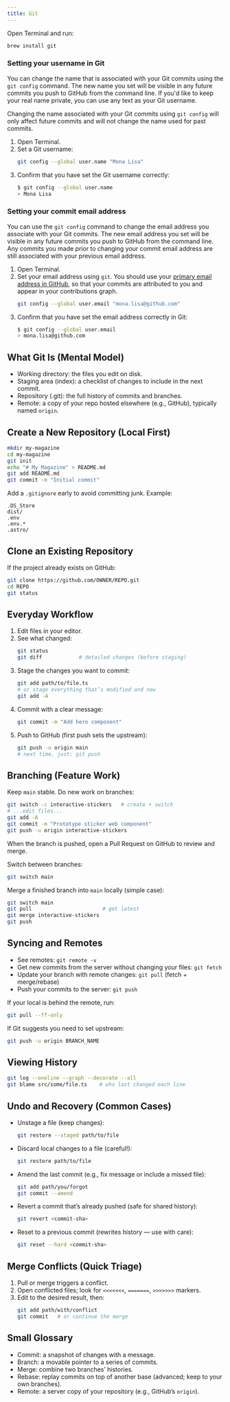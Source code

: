 ```yaml
---
title: Git
---
```



Open Terminal and run:

```sh
brew install git
```

### Setting your username in Git

You can change the name that is associated with your Git commits using the `git config` command. The new name you set will be visible in any future commits you push to GitHub from the command line. If you'd like to keep your real name private, you can use any text as your Git username.

Changing the name associated with your Git commits using `git config` will only affect future commits and will not change the name used for past commits.

1. Open Terminal.
2. Set a Git username:
   ```sh
   git config --global user.name "Mona Lisa"
   ```
3. Confirm that you have set the Git username correctly:
   ```sh
   $ git config --global user.name
   > Mona Lisa
   ```

### Setting your commit email address

You can use the `git config` command to change the email address you associate with your Git commits. The new email address you set will be visible in any future commits you push to GitHub from the command line. Any commits you made prior to changing your commit email address are still associated with your previous email address.

1. Open Terminal.
2. Set your email address using `git`. You should use your [primary email address in GitHub](https://docs.github.com/en/account-and-profile/how-tos/setting-up-and-managing-your-personal-account-on-github/managing-email-preferences/adding-an-email-address-to-your-github-account), so that your commits are attributed to you and appear in your contributions graph.
   ```sh
   git config --global user.email "mona.lisa@github.com"
   ```
3. Confirm that you have set the email address correctly in Git:
   ```sh
   $ git config --global user.email
   > mona.lisa@github.com
   ```

## What Git Is (Mental Model)

- Working directory: the files you edit on disk.
- Staging area (index): a checklist of changes to include in the next commit.
- Repository (.git): the full history of commits and branches.
- Remote: a copy of your repo hosted elsewhere (e.g., GitHub), typically named `origin`.

## Create a New Repository (Local First)

```sh
mkdir my-magazine
cd my-magazine
git init
echo "# My Magazine" > README.md
git add README.md
git commit -m "Initial commit"
```

Add a `.gitignore` early to avoid committing junk. Example:

```gitignore
.DS_Store
dist/
.env
.env.*
.astro/
```

## Clone an Existing Repository

If the project already exists on GitHub:

```sh
git clone https://github.com/OWNER/REPO.git
cd REPO
git status
```

## Everyday Workflow

1. Edit files in your editor.
2. See what changed:
   ```sh
   git status
   git diff            # detailed changes (before staging)
   ```
3. Stage the changes you want to commit:
   ```sh
   git add path/to/file.ts
   # or stage everything that’s modified and new
   git add -A
   ```
4. Commit with a clear message:
   ```sh
   git commit -m "Add hero component"
   ```
5. Push to GitHub (first push sets the upstream):
   ```sh
   git push -u origin main
   # next time, just: git push
   ```

## Branching (Feature Work)

Keep `main` stable. Do new work on branches:

```sh
git switch -c interactive-stickers   # create + switch
# ...edit files...
git add -A
git commit -m "Prototype sticker web component"
git push -u origin interactive-stickers
```

When the branch is pushed, open a Pull Request on GitHub to review and merge.

Switch between branches:

```sh
git switch main
```

Merge a finished branch into `main` locally (simple case):

```sh
git switch main
git pull                       # get latest
git merge interactive-stickers
git push
```

## Syncing and Remotes

- See remotes: `git remote -v`
- Get new commits from the server without changing your files: `git fetch`
- Update your branch with remote changes: `git pull` (fetch + merge/rebase)
- Push your commits to the server: `git push`

If your local is behind the remote, run:

```sh
git pull --ff-only
```

If Git suggests you need to set upstream:

```sh
git push -u origin BRANCH_NAME
```

## Viewing History

```sh
git log --oneline --graph --decorate --all
git blame src/some/file.ts    # who last changed each line
```

## Undo and Recovery (Common Cases)

- Unstage a file (keep changes):
  ```sh
  git restore --staged path/to/file
  ```
- Discard local changes to a file (careful!):
  ```sh
  git restore path/to/file
  ```
- Amend the last commit (e.g., fix message or include a missed file):
  ```sh
  git add path/you/forgot
  git commit --amend
  ```
- Revert a commit that’s already pushed (safe for shared history):
  ```sh
  git revert <commit-sha>
  ```
- Reset to a previous commit (rewrites history — use with care):
  ```sh
  git reset --hard <commit-sha>
  ```

## Merge Conflicts (Quick Triage)

1. Pull or merge triggers a conflict.
2. Open conflicted files; look for `<<<<<<<`, `=======`, `>>>>>>>` markers.
3. Edit to the desired result, then:
   ```sh
   git add path/with/conflict
   git commit   # or continue the merge
   ```

## Small Glossary

- Commit: a snapshot of changes with a message.
- Branch: a movable pointer to a series of commits.
- Merge: combine two branches’ histories.
- Rebase: replay commits on top of another base (advanced; keep to your own branches).
- Remote: a server copy of your repository (e.g., GitHub’s `origin`).
